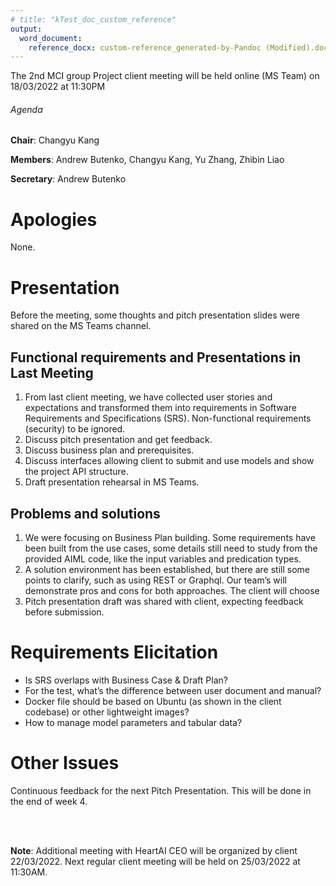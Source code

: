 ```yaml
---
# title: "kTest_doc_custom_reference"
output: 
  word_document:
    reference_docx: custom-reference_generated-by-Pandoc (Modified).docx
---
```

The 2nd MCI group Project client meeting will be held online (MS Team) on 18/03/2022 at 11:30PM

###### Agenda

**Chair**:  Changyu Kang

**Members**: Andrew Butenko, Changyu Kang, Yu Zhang, Zhibin Liao

**Secretary**: Andrew Butenko

# Apologies 
None. 

# Presentation
Before the meeting, some thoughts and pitch presentation slides were shared on the MS Teams channel.

## Functional requirements and Presentations in Last Meeting  
1. From last client meeting, we have collected user stories and expectations and transformed them into requirements in Software Requirements and Specifications (SRS). Non-functional requirements (security) to be ignored.
2. Discuss pitch presentation and get feedback.
3. Discuss business plan and prerequisites.
4. Discuss interfaces allowing client to submit and use models and show the
project API structure.
5. Draft presentation rehearsal in MS Teams.

## Problems and solutions 
1. We were focusing on Business Plan building. Some requirements have been built from the use cases, some details still need to study from the provided AIML code, like the input variables and predication types.
2. A solution environment has been established, but there are still some points to clarify, such as using REST or Graphql. Our team’s will demonstrate pros and cons for both approaches. The client will choose
3. Pitch presentation draft was shared with client, expecting feedback before submission.

# Requirements Elicitation 
* Is SRS overlaps with Business Case & Draft Plan?
* For the test, what’s the difference between user document and manual?
* Docker file should be based on Ubuntu (as shown in the client codebase) or
other lightweight images?
* How to manage model parameters and tabular data?

# Other Issues 
Continuous feedback for the next Pitch Presentation. This will be done in the end of week 4.

<br>
<br>
 
**Note**: Additional meeting with HeartAI CEO will be organized by client 22/03/2022. Next regular client meeting will be held on 25/03/2022 at 11:30AM.

